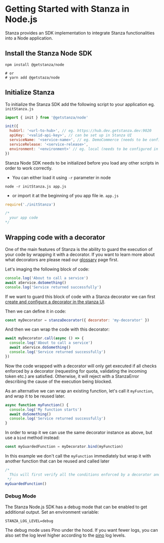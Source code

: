 # Getting Started with Stanza in Node.js

Stanza provides an SDK implementation to integrate Stanza functionalities into a Node application.

## Install the Stanza Node SDK

```shell
npm install @getstanza/node

# or
# yarn add @getstaza/node
```

## Initialize Stanza

To initialize the Stanza SDK add the following script to your application eg. `initStanza.js`

```js
import { init } from '@getstanza/node'

init({
  hubUrl: '<url-to-hub>', // eg. https://hub.dev.getstanza.dev:9020
  apiKey: '<valid-api-key>', // can be set up in Stanza UI
  serviceName: '<service-name>', // eg. DemoCommerce (needs to be configured in Stanza UI)
  serviceRelease: '<service-release>',
  environment: '<environment>' // eg. local (needs to be configured in Stanza UI)
})
```

Stanza Node SDK needs to be initialized before you load any other scripts in order to work correctly.
* You can either load it using `-r` parameter in node
```shell
node -r initStanza.js app.js
```
* or import it at the beginning of you app file ie. `app.js`
```js
require('./initStanza')

/*
  your app code
*/
```

## Wrapping code with a decorator

One of the main features of Stanza is the ability to guard the execution of your code by wrapping it with a decorator. If you want to learn more about what decorators are please read our [glossary](../glossary) page first.

Let's imaging the following block of code:

```js
console.log('About to call a service')
await aService.doSomething()
console.log('Service returned successfully')
```

If we want to guard this block of code with a Stanza decorator we can first [create and configure a decorator in the stanza UI](/configuration/decorators). 

Then we can define it in code:

```js
const myDecorator = stanzaDecorator({ decorator: 'my-decorator' })
```

And then we can wrap the code with this decorator:

```js
await myDecorator.call(async () => {
  console.log('About to call a service')
  await aService.doSomething()
  console.log('Service returned successfully')
})
```

Now the code wrapped with a decorator will only get executed if all checks enforced by a decorator (requesting for quota, validating the incoming token etc.) are satisfied. Otherwise, it will reject with a StanzaError describing the cause of the execution being blocked.

As an alternative we can wrap an existing function, let's call it `myFunction`, and wrap it to be reused later.

```js
async function myFunction() {
  console.log('My function starts')
  await doSomething()
  console.log('Service returned successfully')
}
```

In order to wrap it we can use the same decorator instance as above, but use a `bind` method instead:

```js
const myGuardedFunction = myDecorator.bind(myFunction)
```

In this example we don't call the `myFunction` immediately but wrap it with another function that can be reused and called later

```js
/*
  This will first verify all the conditions enforced by a decorator and only execute `myFunction` if they are satisfied.
 */
myGuardedFunction()
```
### Debug Mode
The Stanza Node.js SDK has a debug mode that can be enabled to get additional output.
Set an environment variable:
```
STANZA_LOG_LEVEL=debug
```

The debug mode uses Pino under the hood. If you want fewer logs, you can also set the log level higher according to the [pino](https://github.com/pinojs/pino/blob/master/docs/api.md#level-string) log levels.